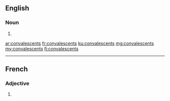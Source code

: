 ==English==

===Noun===
{{head|en|plural}}

# {{plural of|convalescent|lang=en}}

[[ar:convalescents]]
[[fr:convalescents]]
[[ku:convalescents]]
[[mg:convalescents]]
[[my:convalescents]]
[[fi:convalescents]]

----
==French==

===Adjective===
{{fr-adj-form}}

# {{masculine plural of|convalescent|lang=fr}}
{{rfc-auto}}